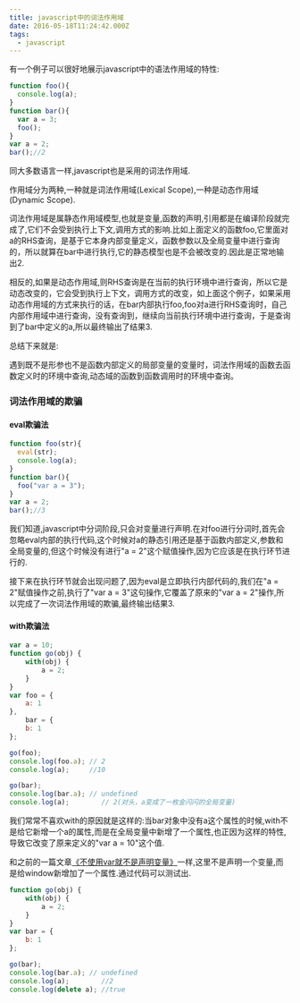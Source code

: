 ```yaml
---
title: javascript中的词法作用域
date: 2016-05-18T11:24:42.000Z
tags:
  - javascript
---
```


有一个例子可以很好地展示javascript中的语法作用域的特性:

```javascript
function foo(){
  console.log(a);
}
function bar(){
  var a = 3;
  foo();
}
var a = 2;
bar();//2
```
同大多数语言一样,javascript也是采用的词法作用域.

作用域分为两种,一种就是词法作用域(Lexical Scope),一种是动态作用域(Dynamic Scope).

词法作用域是属静态作用域模型,也就是变量,函数的声明,引用都是在编译阶段就完成了,它们不会受到执行上下文,调用方式的影响.比如上面定义的函数foo,它里面对a的RHS查询，是基于它本身内部变量定义，函数参数以及全局变量中进行查询的，所以就算在bar中进行执行,它的静态模型也是不会被改变的.因此是正常地输出2.

相反的,如果是动态作用域,则RHS查询是在当前的执行环境中进行查询，所以它是动态改变的，它会受到执行上下文，调用方式的改变，如上面这个例子，如果采用动态作用域的方式来执行的话，在bar内部执行foo,foo对a进行RHS查询时，自己内部作用域中进行查询，没有查询到，继续向当前执行环境中进行查询，于是查询到了bar中定义的a,所以最终输出了结果3.

总结下来就是:

遇到既不是形参也不是函数内部定义的局部变量的变量时，词法作用域的函数去函数定义时的环境中查询,动态域的函数到函数调用时的环境中查询。


### 词法作用域的欺骗

#### eval欺骗法

```javascript
function foo(str){
  eval(str);
  console.log(a);
}
function bar(){
  foo("var a = 3");
}
var a = 2;
bar();//3
```

我们知道,javascript中分词阶段,只会对变量进行声明.在对foo进行分词时,首先会忽略eval内部的执行代码,这个时候对a的静态引用还是基于函数内部定义,参数和全局变量的,但这个时候没有进行"a = 2"这个赋值操作,因为它应该是在执行环节进行的.

接下来在执行环节就会出现问题了,因为eval是立即执行内部代码的,我们在"a = 2"赋值操作之前,执行了"var a = 3"这句操作,它覆盖了原来的"var a = 2"操作,所以完成了一次词法作用域的欺骗,最终输出结果3.

#### with欺骗法
```javascript
var a = 10;
function go(obj) {
    with(obj) {
        a = 2;
    }
}
var foo = {
    a: 1
},
    bar = {
    b: 1
};

go(foo);
console.log(foo.a); // 2
console.log(a);     //10

go(bar);
console.log(bar.a); // undefined
console.log(a);        // 2(对头，a变成了一枚金闪闪的全局变量)
```
我们常常不喜欢with的原因就是这样的:当bar对象中没有a这个属性的时候,with不是给它新增一个a的属性,而是在全局变量中新增了一个属性,也正因为这样的特性,导致它改变了原来定义的"var a = 10"这个值.

和之前的一篇文章[《不使用var就不是声明变量》](http://blog.linxiaodong.com/2016/05/17/js-out-of-use-var/)一样,这里不是声明一个变量,而是给window新增加了一个属性.通过代码可以测试出.

```javascript
function go(obj) {
    with(obj) {
        a = 2;
    }
}
var bar = {
    b: 1
};

go(bar);
console.log(bar.a); // undefined
console.log(a);        //2
console.log(delete a); //true
```
